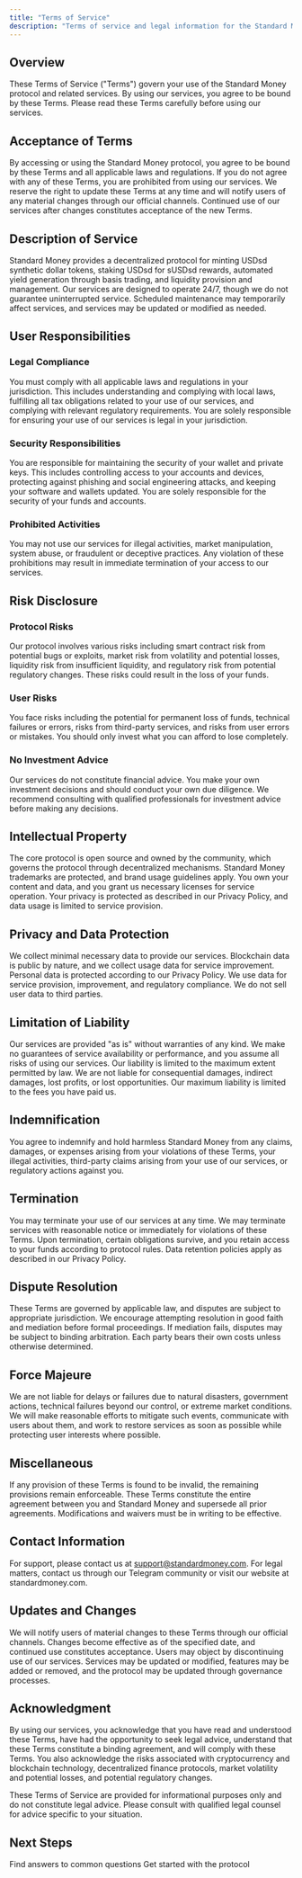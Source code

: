 ```yaml
---
title: "Terms of Service"
description: "Terms of service and legal information for the Standard Money protocol"
---
```


## Overview

These Terms of Service ("Terms") govern your use of the Standard Money protocol and related services. By using our services, you agree to be bound by these Terms. Please read these Terms carefully before using our services.

## Acceptance of Terms

By accessing or using the Standard Money protocol, you agree to be bound by these Terms and all applicable laws and regulations. If you do not agree with any of these Terms, you are prohibited from using our services. We reserve the right to update these Terms at any time and will notify users of any material changes through our official channels. Continued use of our services after changes constitutes acceptance of the new Terms.

## Description of Service

Standard Money provides a decentralized protocol for minting USDsd synthetic dollar tokens, staking USDsd for sUSDsd rewards, automated yield generation through basis trading, and liquidity provision and management. Our services are designed to operate 24/7, though we do not guarantee uninterrupted service. Scheduled maintenance may temporarily affect services, and services may be updated or modified as needed.

## User Responsibilities

### Legal Compliance

You must comply with all applicable laws and regulations in your jurisdiction. This includes understanding and complying with local laws, fulfilling all tax obligations related to your use of our services, and complying with relevant regulatory requirements. You are solely responsible for ensuring your use of our services is legal in your jurisdiction.

### Security Responsibilities

You are responsible for maintaining the security of your wallet and private keys. This includes controlling access to your accounts and devices, protecting against phishing and social engineering attacks, and keeping your software and wallets updated. You are solely responsible for the security of your funds and accounts.

### Prohibited Activities

You may not use our services for illegal activities, market manipulation, system abuse, or fraudulent or deceptive practices. Any violation of these prohibitions may result in immediate termination of your access to our services.

## Risk Disclosure

### Protocol Risks

Our protocol involves various risks including smart contract risk from potential bugs or exploits, market risk from volatility and potential losses, liquidity risk from insufficient liquidity, and regulatory risk from potential regulatory changes. These risks could result in the loss of your funds.

### User Risks

You face risks including the potential for permanent loss of funds, technical failures or errors, risks from third-party services, and risks from user errors or mistakes. You should only invest what you can afford to lose completely.

### No Investment Advice

Our services do not constitute financial advice. You make your own investment decisions and should conduct your own due diligence. We recommend consulting with qualified professionals for investment advice before making any decisions.

## Intellectual Property

The core protocol is open source and owned by the community, which governs the protocol through decentralized mechanisms. Standard Money trademarks are protected, and brand usage guidelines apply. You own your content and data, and you grant us necessary licenses for service operation. Your privacy is protected as described in our Privacy Policy, and data usage is limited to service provision.

## Privacy and Data Protection

We collect minimal necessary data to provide our services. Blockchain data is public by nature, and we collect usage data for service improvement. Personal data is protected according to our Privacy Policy. We use data for service provision, improvement, and regulatory compliance. We do not sell user data to third parties.

## Limitation of Liability

Our services are provided "as is" without warranties of any kind. We make no guarantees of service availability or performance, and you assume all risks of using our services. Our liability is limited to the maximum extent permitted by law. We are not liable for consequential damages, indirect damages, lost profits, or lost opportunities. Our maximum liability is limited to the fees you have paid us.

## Indemnification

You agree to indemnify and hold harmless Standard Money from any claims, damages, or expenses arising from your violations of these Terms, your illegal activities, third-party claims arising from your use of our services, or regulatory actions against you.

## Termination

You may terminate your use of our services at any time. We may terminate services with reasonable notice or immediately for violations of these Terms. Upon termination, certain obligations survive, and you retain access to your funds according to protocol rules. Data retention policies apply as described in our Privacy Policy.

## Dispute Resolution

These Terms are governed by applicable law, and disputes are subject to appropriate jurisdiction. We encourage attempting resolution in good faith and mediation before formal proceedings. If mediation fails, disputes may be subject to binding arbitration. Each party bears their own costs unless otherwise determined.

## Force Majeure

We are not liable for delays or failures due to natural disasters, government actions, technical failures beyond our control, or extreme market conditions. We will make reasonable efforts to mitigate such events, communicate with users about them, and work to restore services as soon as possible while protecting user interests where possible.

## Miscellaneous

If any provision of these Terms is found to be invalid, the remaining provisions remain enforceable. These Terms constitute the entire agreement between you and Standard Money and supersede all prior agreements. Modifications and waivers must be in writing to be effective.

## Contact Information

For support, please contact us at support@standardmoney.com. For legal matters, contact us through our Telegram community or visit our website at standardmoney.com.

## Updates and Changes

We will notify users of material changes to these Terms through our official channels. Changes become effective as of the specified date, and continued use constitutes acceptance. Users may object by discontinuing use of our services. Services may be updated or modified, features may be added or removed, and the protocol may be updated through governance processes.

## Acknowledgment

By using our services, you acknowledge that you have read and understood these Terms, have had the opportunity to seek legal advice, understand that these Terms constitute a binding agreement, and will comply with these Terms. You also acknowledge the risks associated with cryptocurrency and blockchain technology, decentralized finance protocols, market volatility and potential losses, and potential regulatory changes.

<Warning>
  These Terms of Service are provided for informational purposes only and do not
  constitute legal advice. Please consult with qualified legal counsel for
  advice specific to your situation.
</Warning>

## Next Steps

<Columns cols={2}>
  <Card title="FAQ" icon="question-circle" href="/resources/faq">
    Find answers to common questions
  </Card>
  <Card title="Quickstart Guide" icon="rocket" href="/quickstart">
    Get started with the protocol
  </Card>
</Columns>
